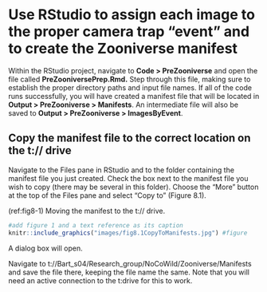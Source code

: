 # Use RStudio to assign each image to the proper camera trap "event" and to create the Zooniverse manifest


Within the RStudio project, navigate to **Code > PreZooniverse** and open the file called **PreZooniversePrep.Rmd.** Step through this file, making sure to establish the proper directory paths and input file names. If all of the code runs successfully, you will have created a manifest file that will be located in **Output > PreZooniverse > Manifests**. An intermediate file will also be saved to **Output > PreZooniverse > ImagesByEvent**.

## Copy the manifest file to the correct location on the t:// drive

Navigate to the Files pane in RStudio and to the folder containing the manifest file you just created. Check the box next to the manifest file you wish to copy (there may be several in this folder). Choose the
"More" button at the top of the Files pane and select "Copy to"
(Figure 8.1).

(ref:fig8-1) Moving the manifest to the t:// drive.

```r
#add figure 1 and a text reference as its caption
knitr::include_graphics("images/fig8.1CopyToManifests.jpg") #figure
```

A dialog box will open.

Navigate to t://Bart_s04/Research_group/NoCoWild/Zooniverse/Manifests and save the file there, keeping the file name the same. Note that you will need an active connection to the t:drive for this to work.
